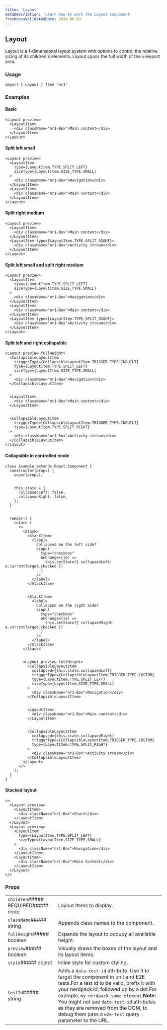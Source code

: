 ```yaml
---
title: 'Layout'
metaDescription: 'Learn how to work the Layout component'
freshnessValidatedDate: 2024-06-03
---
```

## Layout

Layout is a 1-dimensional layout system with options to control the relative sizing of its children's elements. Layout spans the full width of the viewport area.

### Usage

```
import { Layout } from 'nr1'
```



### Examples

#### Basic

```
<Layout preview>
  <LayoutItem>
    <div className="nr1-Box">Main content</div>
  </LayoutItem>
</Layout>
```



#### Split left small

```
<Layout preview>
  <LayoutItem
    type={LayoutItem.TYPE.SPLIT_LEFT}
    sizeType={LayoutItem.SIZE_TYPE.SMALL}
  >
    <div className="nr1-Box">Navigation</div>
  </LayoutItem>
  <LayoutItem>
    <div className="nr1-Box">Main content</div>
  </LayoutItem>
</Layout>
```



#### Split right medium

```
<Layout preview>
  <LayoutItem>
    <div className="nr1-Box">Main content</div>
  </LayoutItem>
  <LayoutItem type={LayoutItem.TYPE.SPLIT_RIGHT}>
    <div className="nr1-Box">Activity stream</div>
  </LayoutItem>
</Layout>
```



#### Split left small and split right medium

```
<Layout preview>
  <LayoutItem
    type={LayoutItem.TYPE.SPLIT_LEFT}
    sizeType={LayoutItem.SIZE_TYPE.SMALL}
  >
    <div className="nr1-Box">Navigation</div>
  </LayoutItem>
  <LayoutItem>
    <div className="nr1-Box">Main content</div>
  </LayoutItem>
  <LayoutItem type={LayoutItem.TYPE.SPLIT_RIGHT}>
    <div className="nr1-Box">Activity stream</div>
  </LayoutItem>
</Layout>
```



#### Split left and right collapsible

```
<Layout preview fullHeight>
  <CollapsibleLayoutItem
    triggerType={CollapsibleLayoutItem.TRIGGER_TYPE.INBUILT}
    type={LayoutItem.TYPE.SPLIT_LEFT}
    sizeType={LayoutItem.SIZE_TYPE.SMALL}
  >
    <div className="nr1-Box">Navigation</div>
  </CollapsibleLayoutItem>


  <LayoutItem>
    <div className="nr1-Box">Main content</div>
  </LayoutItem>


  <CollapsibleLayoutItem
    triggerType={CollapsibleLayoutItem.TRIGGER_TYPE.INBUILT}
    type={LayoutItem.TYPE.SPLIT_RIGHT}
  >
    <div className="nr1-Box">Activity stream</div>
  </CollapsibleLayoutItem>
</Layout>
```



#### Collapsible in controlled mode

```
class Example extends React.Component {
  constructor(props) {
    super(props);


    this.state = {
      collapsedLeft: false,
      collapsedRight: false,
    };
  }


  render() {
    return (
      <>
        <Stack>
          <StackItem>
            <label>
              Collapsed on the left side?
              <input
                type="checkbox"
                onChange={(e) =>
                  this.setState({ collapsedLeft: e.currentTarget.checked })
                }
              />
            </label>
          </StackItem>


          <StackItem>
            <label>
              Collapsed on the right side?
              <input
                type="checkbox"
                onChange={(e) =>
                  this.setState({ collapsedRight: e.currentTarget.checked })
                }
              />
            </label>
          </StackItem>
        </Stack>


        <Layout preview fullHeight>
          <CollapsibleLayoutItem
            collapsed={this.state.collapsedLeft}
            triggerType={CollapsibleLayoutItem.TRIGGER_TYPE.CUSTOM}
            type={LayoutItem.TYPE.SPLIT_LEFT}
            sizeType={LayoutItem.SIZE_TYPE.SMALL}
          >
            <div className="nr1-Box">Navigation</div>
          </CollapsibleLayoutItem>


          <LayoutItem>
            <div className="nr1-Box">Main content</div>
          </LayoutItem>


          <CollapsibleLayoutItem
            collapsed={this.state.collapsedRight}
            triggerType={CollapsibleLayoutItem.TRIGGER_TYPE.CUSTOM}
            type={LayoutItem.TYPE.SPLIT_RIGHT}
          >
            <div className="nr1-Box">Activity stream</div>
          </CollapsibleLayoutItem>
        </Layout>
      </>
    );
  }
}
```



#### Stacked layout

```
<>
  <Layout preview>
    <LayoutItem>
      <div className="nr1-Box">Chart</div>
    </LayoutItem>
  </Layout>
  <Layout preview>
    <LayoutItem
      type={LayoutItem.TYPE.SPLIT_LEFT}
      sizeType={LayoutItem.SIZE_TYPE.SMALL}
    >
      <div className="nr1-Box">Navigation</div>
    </LayoutItem>
    <LayoutItem>
      <div className="nr1-Box">Main Content</div>
    </LayoutItem>
  </Layout>
</>
```



### Props

|                                    |                                                                                                                                                                                                                                                                                                                                                                    |
| ---------------------------------- | ------------------------------------------------------------------------------------------------------------------------------------------------------------------------------------------------------------------------------------------------------------------------------------------------------------------------------------------------------------------ |
| `children`##### REQUIRED##### node | Layout items to display.                                                                                                                                                                                                                                                                                                                                           |
| `className`##### string            | Appends class names to the component.                                                                                                                                                                                                                                                                                                                              |
| `fullHeight`##### boolean          | Expands the layout to occupy all available height.                                                                                                                                                                                                                                                                                                                 |
| `preview`##### boolean             | Visually draws the boxes of the layout and its layout items.                                                                                                                                                                                                                                                                                                       |
| `style`##### object                | Inline style for custom styling.                                                                                                                                                                                                                                                                                                                                   |
| `testId`##### string               | Adds a `data-test-id` attribute. Use it to target the component in unit and E2E tests.For a test id to be valid, prefix it with your nerdpack id, followed up by a dot.For example, `my-nerdpack.some-element`.**Note:** You might not see `data-test-id` attributes as they are removed from the DOM, to debug them pass a `e2e-test` query parameter to the URL. |